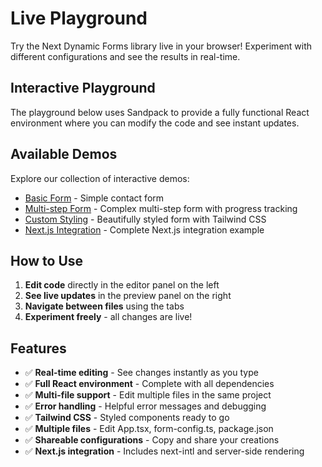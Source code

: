 # Live Playground

Try the Next Dynamic Forms library live in your browser! Experiment with different configurations and see the results in real-time.


## Interactive Playground

The playground below uses Sandpack to provide a fully functional React environment where you can modify the code and see instant updates.

<div className="my-8">

<DemoPreview demo="multi-step" showEditor={true} />

</div>

## Available Demos

Explore our collection of interactive demos:

- [Basic Form](/demos/basic-form) - Simple contact form
- [Multi-step Form](/demos/multi-step) - Complex multi-step form with progress tracking  
- [Custom Styling](/demos/custom-styling) - Beautifully styled form with Tailwind CSS
- [Next.js Integration](/demos/nextjs-integration) - Complete Next.js integration example

## How to Use

1. **Edit code** directly in the editor panel on the left
2. **See live updates** in the preview panel on the right
3. **Navigate between files** using the tabs
4. **Experiment freely** - all changes are live!

## Features

- ✅ **Real-time editing** - See changes instantly as you type
- ✅ **Full React environment** - Complete with all dependencies
- ✅ **Multi-file support** - Edit multiple files in the same project
- ✅ **Error handling** - Helpful error messages and debugging
- ✅ **Tailwind CSS** - Styled components ready to go
- ✅ **Multiple files** - Edit App.tsx, form-config.ts, package.json
- ✅ **Shareable configurations** - Copy and share your creations
- ✅ **Next.js integration** - Includes next-intl and server-side rendering